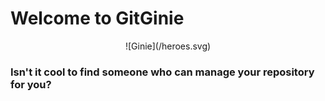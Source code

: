 
# Welcome to GitGinie

<center>
![Ginie](/heroes.svg)
</center>

### Isn't it cool to find someone who can manage your repository for you? 


